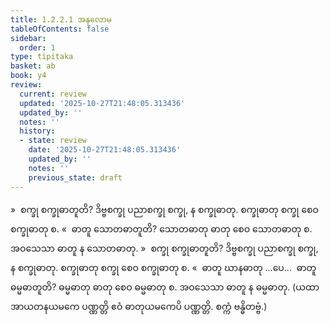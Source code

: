 ```yaml
---
title: 1.2.2.1 အနုလောမ
tableOfContents: false
sidebar:
  order: 1
type: tipitaka
basket: ab
book: y4
review:
  current: review
  updated: '2025-10-27T21:48:05.313436'
  updated_by: ''
  notes: ''
  history:
  - state: review
    date: '2025-10-27T21:48:05.313436'
    updated_by: ''
    notes: ''
    previous_state: draft
---
```



<ReviewStatus review={frontmatter.review} showDetails={true} />

<HypothesisAnnotation frontmatter={frontmatter} />

<DynamicBreadcrumb />

<Division number="12" book="y4" e="ch" v="33" p="201">

<Paragraph number="163" book="y4">
»  စက္ခု စက္ခုဓာတူတိ?
</Paragraph>

<Paragraph number="164" book="y4">
ဒိဗ္ဗစက္ခု ပညာစက္ခု စက္ခု, န စက္ခုဓာတု. စက္ခုဓာတု စက္ခု စေဝ စက္ခုဓာတု စ.
</Paragraph>

<Paragraph number="165" book="y4">
«  ဓာတူ သောတဓာတူတိ?
</Paragraph>

<Paragraph number="166" book="y4">
သောတဓာတု ဓာတု စေဝ သောတဓာတု စ. အဝသေသာ ဓာတူ န သောတဓာတု.
</Paragraph>

<Paragraph number="167" book="y4">
»  စက္ခု စက္ခုဓာတူတိ?
</Paragraph>

<Paragraph number="168" book="y4">
ဒိဗ္ဗစက္ခု ပညာစက္ခု စက္ခု, န စက္ခုဓာတု. စက္ခုဓာတု စက္ခု စေဝ စက္ခုဓာတု စ.
</Paragraph>

<Paragraph number="169" book="y4">
«  ဓာတူ ဃာနဓာတု …ပေ…  ဓာတူ ဓမ္မဓာတူတိ?
</Paragraph>

<Paragraph number="170" book="y4">
ဓမ္မဓာတု ဓာတု စေဝ ဓမ္မဓာတု စ. အဝသေသာ ဓာတူ န ဓမ္မဓာတု.
</Paragraph>

<Paragraph number="171" book="y4">
(ယထာ အာယတနယမကေ ပဏ္ဏတ္တိ ဧဝံ ဓာတုယမကေပိ ပဏ္ဏတ္တိ. စက္ကံ ဗန္ဓိတဗ္ဗံ.)
</Paragraph>
</Division>